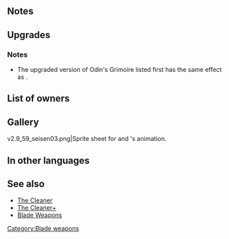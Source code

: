 {{SkillPage Tabs}}{{Weapon Infobox
|tagid=SID_オーディンの黒書
|weaponType=Blue Tome
|weaponName=Odin's Grimoire
|might=14
|range=2
|effect=Grants bonus to unit’s Atk = total bonuses on unit during combat.
|cost=400
|exclusive=1
|userVersion1=Closed
|userVersion2=Open
|userVersion3=Gleam Closed
|userVersion4=Gleam Open
|statModifiers=0,14,0,0,0
|required=-
|SE=
|refinePaths=default
|refineSP=400
|refineMedals=500
|refineDews=200
|effectSkill1=If a movement Assist skill (like Reposition, Shove, Pivot, etc.) is used by unit or targets unit, grants Atk/Spd+6 to unit and target ally or unit and targeting ally for 1 turn.
|iconSkill1=Atk Spd Link W.png
|tagidExtraSkill1=連
|properties=
}}
==Notes==
{{BonusesToAtk}}
==Upgrades==
{{Weapon Upgrade List}}
===Notes===
* The upgraded version of Odin's Grimoire listed first has the same effect as {{St|Atk/Spd Link 3}}.
{{Bonuses}}

==List of owners==
{{Skill Hero List}}
==Gallery==
<gallery>
v2.9_59_seisen03.png|Sprite sheet for {{St|Forseti}} and {{PAGENAME}}'s animation.
</gallery>

==In other languages==
{{OtherLanguages
|japanese=オーディンの黒書
|german=Odins Grimoire
|spanishEU=Grimorio Odín
|spanishLA=Grimorio Odín
|french=Grimoire d'Odin
|italian=Grimorio di Odin
|chineseTW=奧丁的黑書
|portuguese=Tomo de Odin
}}
==See also==
* [[The Cleaner]]
* [[The Cleaner+]]
* [[Blade Weapons]]
{{Weapons Navbox}}
[[Category:Blade weapons]]